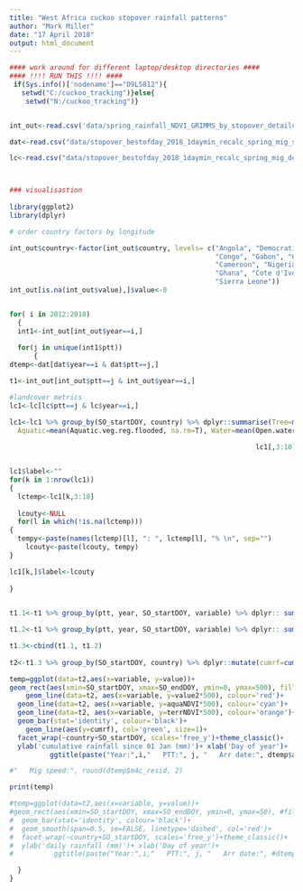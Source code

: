 ```yaml
---
title: "West Africa cuckoo stopover rainfall patterns"
author: "Mark Miller"
date: "17 April 2018"
output: html_document
---
```


```r

#### work around for different laptop/desktop directories ####
#### !!!! RUN THIS !!!! ####
 if(Sys.info()['nodename']=="D9L5812"){
   setwd("C:/cuckoo_tracking")}else{
    setwd("N:/cuckoo_tracking")}


int_out<-read.csv('data/spring_rainfall_NDVI_GRIMMS_by_stopover_detailcoords_2018_dead.csv', h=T)

dat<-read.csv("data/stopover_bestofday_2018_1daymin_recalc_spring_mig_summary_dead.csv", h=T)

lc<-read.csv("data/stopover_bestofday_2018_1daymin_recalc_spring_mig_detailcoords_landcov_ext.csv", h=T)



### visualisastion  
  
library(ggplot2)
library(dplyr)

# order country factors by longitude

int_out$country<-factor(int_out$country, levels= c("Angola", "Democratic Republic of the Congo",
                                                   "Congo", "Gabon", "Central African Republic", 
                                                   "Cameroon", "Nigeria", "Togo", "Burkina Faso",
                                                   "Ghana", "Cote d'Ivoire", "Liberia", "Guinea", 
                                                   "Sierra Leone"))
int_out[is.na(int_out$value),]$value<-0


for( i in 2012:2018)
  {
  int1<-int_out[int_out$year==i,]
    
  for(j in unique(int1$ptt))
      {
dtemp<-dat[dat$year==i & dat$ptt==j,]

t1<-int_out[int_out$ptt==j & int_out$year==i,]

#landcover metrics
lc1<-lc[lc$ptt==j & lc$year==i,]

lc1<-lc1 %>% group_by(SO_startDOY, country) %>% dplyr::summarise(Tree=mean(Trees, na.rm=T), Grass=mean(Grasslands, na.rm=T), Crops=mean(Croplands, na.rm=T), Shrub=mean(Shrubs, na.rm=T),Bare=mean(Bare.areas, na.rm=T), Urban=mean(Built.up.areas, na.rm=T),
  Aquatic=mean(Aquatic.veg.reg.flooded, na.rm=T), Water=mean(Open.water, na.rm=T))
                                                        
                                                             lc1[,3:10]<-round(lc1[,3:10]/rowSums(lc1[,3:10], na.rm=T) *100)                             


lc1$label<-""   
for(k in 1:nrow(lc1))
{
  lctemp<-lc1[k,3:10]
  
  lcouty<-NULL
  for(l in which(!is.na(lctemp)))
{
  tempy<-paste(names(lctemp)[l], ": ", lctemp[l], "% \n", sep="")
    lcouty<-paste(lcouty, tempy)
}

lc1[k,]$label<-lcouty
  
}                                                              
                                                            

t1.1<-t1 %>% group_by(ptt, year, SO_startDOY, variable) %>% dplyr:: summarise_if(is.numeric, mean, na.rm = TRUE)

t1.2<-t1 %>% group_by(ptt, year, SO_startDOY, variable) %>% dplyr:: summarise_if(is.factor, first)

t1.3<-cbind(t1.1, t1.2)
  
t2<-t1.3 %>% group_by(SO_startDOY, country) %>% dplyr::mutate(cumrf=cumsum(value))

temp=ggplot(data=t2,aes(x=variable, y=value))+
geom_rect(aes(xmin=SO_startDOY, xmax=SO_endDOY, ymin=0, ymax=500), fill='grey')+
    geom_line(data=t2, aes(x=variable, y=value2*500), colour='red')+
  geom_line(data=t2, aes(x=variable, y=aquaNDVI*500), colour='cyan')+
  geom_line(data=t2, aes(x=variable, y=terrNDVI*500), colour='orange')+
  geom_bar(stat='identity', colour='black')+
    geom_line(aes(y=cumrf), col='green', size=1)+
  facet_wrap(~country+SO_startDOY, scales='free_y')+theme_classic()+
  ylab('cumulative rainfall since 01 Jan (mm)')+ xlab('Day of year')+
          ggtitle(paste("Year:",i,"   PTT:", j, "   Arr date:", dtemp$arrive_breeding))+geom_label(data=lc1, aes(x=15, y=450, vjust=1,label=label), fill=NA)

#"   Mig speed:", round(dtemp$m4c_resid, 2)

print(temp)

#temp=ggplot(data=t2,aes(x=variable, y=value))+
#geom_rect(aes(xmin=SO_startDOY, xmax=SO_endDOY, ymin=0, ymax=50), #fill='grey')+
#  geom_bar(stat='identity', colour='black')+
#  geom_smooth(span=0.5, se=FALSE, linetype='dashed', col='red')+
#  facet_wrap(~country+SO_startDOY, scales='free_y')+theme_classic()+
#  ylab('daily rainfall (mm)')+ xlab('Day of year')+
#          ggtitle(paste("Year:",i,"   PTT:", j, "   Arr date:", #dtemp$arrive_breeding, "   Mig speed:", round(dtemp$m4c_resid, 2)))

  }
}

```

